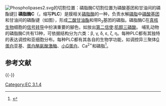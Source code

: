 [[Image:Phospholipases2.svg|thumb]]的切割位置：磷脂酶C切割位置为磷酸基团和甘油间的磷酯键]] 
'''磷脂酶C'''（{{lang-en|Phospholipase C}}，缩写'''PLC'''）是膜相关[[磷脂酶|磷脂酶]]的一种，负责水解[[磷脂|磷脂]]中[[磷酸鹽|磷酸基团]]和甘油间的磷酯键（如图），形成[[二酸甘油酯|二酸甘油酯]]和带R<sub>3</sub>基团的磷脂。磷脂酶C在[[真核生物|真核生物]]细胞的[[信号转导|信号转导]]中扮演重要的腳色，如放出[[第二信使|第二信使]]:[[肌醇三磷酸|肌醇三磷酸]]。
哺乳动物的磷脂酶C共有13种，可依据结构分为六类：β, γ, δ, ε, ζ, η。每种PLC都有其独特的表达调控和亚细胞分布。每种PLC都有其各自的生物学功能，如调控异三聚体[[G蛋白|G蛋白]]亚基、[[蛋白酪氨酸激酶|蛋白酪氨酸激酶]]、[[小G蛋白|小G蛋白]]、Ca<sup>2+</sup>和磷脂<ref name="Mammalian Phospholipase C">{{cite journal | vauthors = Kadamur G, Ross EM | title = Mammalian phospholipase C | journal = Annual Review of Physiology | volume = 75 | pages = 127–54 | date = 2013 | pmid = 23140367 | doi = 10.1146/annurev-physiol-030212-183750 }}</ref>。

== 参考文献 ==
{{Reflist}}
{{-}}
{{磷脂代謝}}
{{類花生酸代謝酶}}
{{酯酶类}}
{{Lipid signaling}}

[[Category:EC_3.1.4|Category:EC 3.1.4]]
{{biology-stub}}